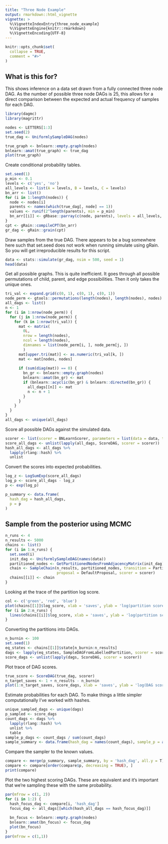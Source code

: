 ```yaml
---
title: "Three Node Example"
output: rmarkdown::html_vignette
vignette: >
  %\VignetteIndexEntry{three_node_example}
  %\VignetteEngine{knitr::rmarkdown}
  %\VignetteEncoding{UTF-8}
---
```


```r
knitr::opts_chunk$set(
  collapse = TRUE,
  comment = "#>"
)
```

## What is this for?

This shows inference on a data set drawn from a fully connected three node DAG.
As the number of possible three node DAGs is 25, this allows for a direct 
comparison between the expected and actual frequency of samples for each DAG.

```r
library(dagmc)
library(magrittr)
```

```r
nodes <- LETTERS[1:3]
set.seed(2)
true_dag <- UniformlySampleDAG(nodes)

true_graph <- bnlearn::empty.graph(nodes)
bnlearn::amat(true_graph) <- true_dag
plot(true_graph)
```

Create conditional probability tables.

```r
set.seed(1)
p_min <- 0.1
levels <- c('yes', 'no')
all_levels <- list(A = levels, B = levels, C = levels)
bn_arr <- list()
for (i in 1:length(nodes)) {
  node <- nodes[i]
  parents <- names(which(true_dag[, node] == 1))
  values <- runif(2^length(parents), min = p_min)
  bn_arr[[i]] <- gRbase::parray(c(node, parents), levels = all_levels, values = values)
}
cpt <- gRain::compileCPT(bn_arr)
gr_dag <- gRain::grain(cpt)
```

Draw samples from the true DAG. There appears to be a bug somewhere here such that
set.seed does not work when running simulate using gRain. So you will get
irreproducible results for this script.

```r
data <- stats::simulate(gr_dag, nsim = 500, seed = 1)
head(data)
```

Get all possible graphs. This is quite inefficient. It goes through all possible 
permutations of child, parent, and edge possibilities. Then it only takes the 
unique ones.

```r
tri_val <- expand.grid(c(0, 1), c(0, 1), c(0, 1))
node_perm <- gtools::permutations(length(nodes), length(nodes), nodes)
all_dags <- list()
n <- 1
for (i in 1:nrow(node_perm)) {
  for (j in 1:nrow(node_perm)) {
    for (k in 1:nrow(tri_val)) {
      mat <- matrix(
        0L, 
        nrow = length(nodes), 
        ncol = length(nodes), 
        dimnames = list(node_perm[i, ], node_perm[j, ])
        )
      mat[upper.tri(mat)] <- as.numeric(tri_val[k, ])
      mat <- mat[nodes, nodes]
      
      if (sum(diag(mat)) == 0) {
        bn_gr <- bnlearn::empty.graph(nodes)
        bnlearn::amat(bn_gr) <- mat
        if (bnlearn::acyclic(bn_gr) & bnlearn::directed(bn_gr)) {
          all_dags[[n]] <- mat
          n <- n + 1
        }
      }
    }
  }
}
all_dags <- unique(all_dags)
```

Score all possible DAGs against the simulated data.

```r
scorer <- list(scorer = BNLearnScorer, parameters = list(data = data, type = 'bde'))
score_all_dags <- unlist(lapply(all_dags, ScoreDAG, scorer = scorer))
hash_all_dags <- all_dags %>%
  lapply(rlang::hash) %>% 
  unlist
```

Convert the scores into expected probabilities.

```r
log_z <- LogSumExp(score_all_dags)
log_p <- score_all_dags - log_z
p <- exp(log_p)

p_summary <- data.frame(
  hash_dag = hash_all_dags, 
  p = p
)
```

## Sample from the posterior using MCMC

```r
n_runs <- 4
n_results <- 5000
chains <- list()
for (i in 1:n_runs) {
  set.seed(i)
  init_dag <- UniformlySampleDAG(names(data))
  partitioned_nodes <- GetPartitionedNodesFromAdjacencyMatrix(init_dag)
  chain <- SampleChain(n_results, partitioned_nodes, transition = PartitionMCMC,
                       proposal = DefaultProposal, scorer = scorer)
  chains[[i]] <- chain
}
```

Looking at the trace of the partition log score.

```r
col <- c('green', 'red', 'blue')
plot(chains[[1]]$log_score, xlab = 'saves', ylab = 'log(partition score)', type = 'l')
for (i in 2:n_runs) {
  lines(chains[[i]]$log_score, xlab = 'saves', ylab = 'log(partition score)', type = 'l', col = col[i - 1])
}
```

Converting the partitions into DAGs.

```r
n_burnin <- 100
set.seed(1)
eq_states <- chains[[1]]$state[n_burnin:n_results]
dags <- lapply(eq_states, SampleDAGFromLabelledPartition, scorer = scorer)
score_dags <- unlist(lapply(dags, ScoreDAG, scorer = scorer))
```

Plot trace of DAG scores.

```r
true_score <- ScoreDAG(true_dag, scorer)
n_target_saves <- 1 + n_results - n_burnin
plot(1:n_target_saves, score_dags, xlab = 'saves', ylab = 'log(DAG score)', type = 'l')
```

Estimate probabilities for each DAG. To make things a little simpler computationally
I've worked with hashes.

```r
unique_sampled_dags <- unique(dags)
p_sampled <- score_dags
count_dags <- dags %>%
  lapply(rlang::hash) %>%
  unlist %>%
  table
sample_p_dags <- count_dags / sum(count_dags)
sample_summary <- data.frame(hash_dag = names(count_dags), sample_p = as.numeric(sample_p_dags))
```

Compare the sampler to the known values.

```r
compare <- merge(p_summary, sample_summary, by = 'hash_dag', all.y = T)
compare <- compare[order(compare$p, decreasing = TRUE), ]
print(compare)
```
Plot the two highest scoring DAGs. These are equivalent and it's important that we're sampling these with the same probability.

```r
par(mfrow = c(1, 2))
for (i in 1:2) {
  hash_focus_dag <- compare[i, 'hash_dag']
  focus_dag <- all_dags[[which(hash_all_dags == hash_focus_dag)]]
  
  bn_focus <- bnlearn::empty.graph(nodes)
  bnlearn::amat(bn_focus) <- focus_dag
  plot(bn_focus)
}
par(mfrow = c(1,1))
```

